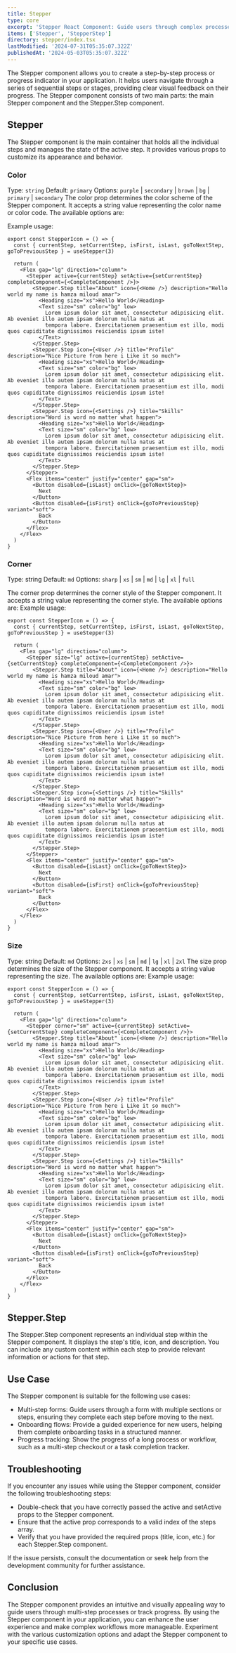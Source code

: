 ```yaml
---
title: Stepper
type: core
excerpt: 'Stepper React Component: Guide users through complex processes with this intuitive and customizable component.'
items: ['Stepper', 'StepperStep']
directory: stepper/index.tsx
lastModified: '2024-07-31T05:35:07.322Z'
publishedAt: '2024-05-03T05:35:07.322Z'
---
```


The Stepper component allows you to create a step-by-step process or progress indicator in your application. It helps users navigate through a series of sequential steps or stages, providing clear visual feedback on their progress. The Stepper component consists of two main parts: the main Stepper component and the Stepper.Step component.

## Stepper

The Stepper component is the main container that holds all the individual steps and manages the state of the active step. It provides various props to customize its appearance and behavior.

### Color

Type: `string`
Default: `primary`
Options: `purple` | `secondary` | `brown` | `bg` | `primary` | `secondary`
The color prop determines the color scheme of the Stepper component. It accepts a string value representing the color name or color code. The available options are:

Example usage:

<StepperColors />

```tsx
export const StepperIcon = () => {
  const { currentStep, setCurrentStep, isFirst, isLast, goToNextStep, goToPreviousStep } = useStepper(3)

  return (
    <Flex gap="lg" direction="column">
      <Stepper active={currentStep} setActive={setCurrentStep} completeComponent={<CompleteComponent />}>
        <Stepper.Step title="About" icon={<Home />} description="Hello world my name is hamza miloud amar">
          <Heading size="xs">Hello World</Heading>
          <Text size="sm" color="bg" low>
            Lorem ipsum dolor sit amet, consectetur adipisicing elit. Ab eveniet illo autem ipsam dolorum nulla natus at
            tempora labore. Exercitationem praesentium est illo, modi quos cupiditate dignissimos reiciendis ipsum iste!
          </Text>
        </Stepper.Step>
        <Stepper.Step icon={<User />} title="Profile" description="Nice Picture from here i Like it so much">
          <Heading size="xs">Hello World</Heading>
          <Text size="sm" color="bg" low>
            Lorem ipsum dolor sit amet, consectetur adipisicing elit. Ab eveniet illo autem ipsam dolorum nulla natus at
            tempora labore. Exercitationem praesentium est illo, modi quos cupiditate dignissimos reiciendis ipsum iste!
          </Text>
        </Stepper.Step>
        <Stepper.Step icon={<Settings />} title="Skills" description="Word is word no matter what happen">
          <Heading size="xs">Hello World</Heading>
          <Text size="sm" color="bg" low>
            Lorem ipsum dolor sit amet, consectetur adipisicing elit. Ab eveniet illo autem ipsam dolorum nulla natus at
            tempora labore. Exercitationem praesentium est illo, modi quos cupiditate dignissimos reiciendis ipsum iste!
          </Text>
        </Stepper.Step>
      </Stepper>
      <Flex items="center" justify="center" gap="sm">
        <Button disabled={isLast} onClick={goToNextStep}>
          Next
        </Button>
        <Button disabled={isFirst} onClick={goToPreviousStep} variant="soft">
          Back
        </Button>
      </Flex>
    </Flex>
  )
}
```

### Corner

Type: string
Default: `md`
Options: `sharp` | `xs` | `sm` | `md` | `lg` | `xl` | `full`

The corner prop determines the corner style of the Stepper component. It accepts a string value representing the corner style. The available options are:
Example usage:

<StepperCorners />

```tsx
export const StepperIcon = () => {
  const { currentStep, setCurrentStep, isFirst, isLast, goToNextStep, goToPreviousStep } = useStepper(3)

  return (
    <Flex gap="lg" direction="column">
      <Stepper size="lg" active={currentStep} setActive={setCurrentStep} completeComponent={<CompleteComponent />}>
        <Stepper.Step title="About" icon={<Home />} description="Hello world my name is hamza miloud amar">
          <Heading size="xs">Hello World</Heading>
          <Text size="sm" color="bg" low>
            Lorem ipsum dolor sit amet, consectetur adipisicing elit. Ab eveniet illo autem ipsam dolorum nulla natus at
            tempora labore. Exercitationem praesentium est illo, modi quos cupiditate dignissimos reiciendis ipsum iste!
          </Text>
        </Stepper.Step>
        <Stepper.Step icon={<User />} title="Profile" description="Nice Picture from here i Like it so much">
          <Heading size="xs">Hello World</Heading>
          <Text size="sm" color="bg" low>
            Lorem ipsum dolor sit amet, consectetur adipisicing elit. Ab eveniet illo autem ipsam dolorum nulla natus at
            tempora labore. Exercitationem praesentium est illo, modi quos cupiditate dignissimos reiciendis ipsum iste!
          </Text>
        </Stepper.Step>
        <Stepper.Step icon={<Settings />} title="Skills" description="Word is word no matter what happen">
          <Heading size="xs">Hello World</Heading>
          <Text size="sm" color="bg" low>
            Lorem ipsum dolor sit amet, consectetur adipisicing elit. Ab eveniet illo autem ipsam dolorum nulla natus at
            tempora labore. Exercitationem praesentium est illo, modi quos cupiditate dignissimos reiciendis ipsum iste!
          </Text>
        </Stepper.Step>
      </Stepper>
      <Flex items="center" justify="center" gap="sm">
        <Button disabled={isLast} onClick={goToNextStep}>
          Next
        </Button>
        <Button disabled={isFirst} onClick={goToPreviousStep} variant="soft">
          Back
        </Button>
      </Flex>
    </Flex>
  )
}
```

### Size

Type: string
Default: `md`
Options: `2xs` | `xs` | `sm` | `md` | `lg` | `xl` | `2xl`
The size prop determines the size of the Stepper component. It accepts a string value representing the size. The available options are:
Example usage:

<StepperSizes />

```tsx
export const StepperIcon = () => {
  const { currentStep, setCurrentStep, isFirst, isLast, goToNextStep, goToPreviousStep } = useStepper(3)

  return (
    <Flex gap="lg" direction="column">
      <Stepper corner="sm" active={currentStep} setActive={setCurrentStep} completeComponent={<CompleteComponent />}>
        <Stepper.Step title="About" icon={<Home />} description="Hello world my name is hamza miloud amar">
          <Heading size="xs">Hello World</Heading>
          <Text size="sm" color="bg" low>
            Lorem ipsum dolor sit amet, consectetur adipisicing elit. Ab eveniet illo autem ipsam dolorum nulla natus at
            tempora labore. Exercitationem praesentium est illo, modi quos cupiditate dignissimos reiciendis ipsum iste!
          </Text>
        </Stepper.Step>
        <Stepper.Step icon={<User />} title="Profile" description="Nice Picture from here i Like it so much">
          <Heading size="xs">Hello World</Heading>
          <Text size="sm" color="bg" low>
            Lorem ipsum dolor sit amet, consectetur adipisicing elit. Ab eveniet illo autem ipsam dolorum nulla natus at
            tempora labore. Exercitationem praesentium est illo, modi quos cupiditate dignissimos reiciendis ipsum iste!
          </Text>
        </Stepper.Step>
        <Stepper.Step icon={<Settings />} title="Skills" description="Word is word no matter what happen">
          <Heading size="xs">Hello World</Heading>
          <Text size="sm" color="bg" low>
            Lorem ipsum dolor sit amet, consectetur adipisicing elit. Ab eveniet illo autem ipsam dolorum nulla natus at
            tempora labore. Exercitationem praesentium est illo, modi quos cupiditate dignissimos reiciendis ipsum iste!
          </Text>
        </Stepper.Step>
      </Stepper>
      <Flex items="center" justify="center" gap="sm">
        <Button disabled={isLast} onClick={goToNextStep}>
          Next
        </Button>
        <Button disabled={isFirst} onClick={goToPreviousStep} variant="soft">
          Back
        </Button>
      </Flex>
    </Flex>
  )
}
```

## Stepper.Step

The Stepper.Step component represents an individual step within the Stepper component. It displays the step's title, icon, and description. You can include any custom content within each step to provide relevant information or actions for that step.

## Use Case

The Stepper component is suitable for the following use cases:

- Multi-step forms: Guide users through a form with multiple sections or steps, ensuring they complete each step before moving to the next.
- Onboarding flows: Provide a guided experience for new users, helping them complete onboarding tasks in a structured manner.
- Progress tracking: Show the progress of a long process or workflow, such as a multi-step checkout or a task completion tracker.

## Troubleshooting

If you encounter any issues while using the Stepper component, consider the following troubleshooting steps:

- Double-check that you have correctly passed the active and setActive props to the Stepper component.
- Ensure that the active prop corresponds to a valid index of the steps array.
- Verify that you have provided the required props (title, icon, etc.) for each Stepper.Step component.

If the issue persists, consult the documentation or seek help from the development community for further assistance.

## Conclusion

The Stepper component provides an intuitive and visually appealing way to guide users through multi-step processes or track progress. By using the Stepper component in your application, you can enhance the user experience and make complex workflows more manageable. Experiment with the various customization options and adapt the Stepper component to your specific use cases.
